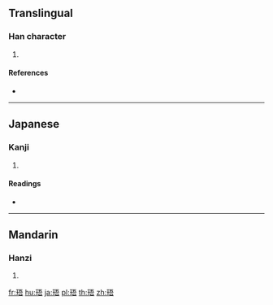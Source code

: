 ==Translingual==

===Han character===
{{Han char|rn=96|rad=玉|as=07|sn=11|four=11161|canj=MGMMR}}

# {{defn|Han|sort=玉07}}

====References====
* {{Han ref|kx=0732.110|dkj=20993|dj=1143.120|hdz=21115.030|uh=73F8|ud=29688|bh=D66C|bd=54892}}

----

==Japanese==

===Kanji===
{{ja-kanji|grade=|rs=玉07}}

# {{defn|lang=ja|sort=玉07}}

====Readings====
* {{ja-readings|on=[[ご]] (go)|kun=}}

----

==Mandarin==

===Hanzi===
{{cmn-hanzi|pin=[[wú]] ([[wu2]])|wg=wu<sup>2</sup>}}

# {{defn|lang=cmn|sort=玉07}}

[[fr:珸]]
[[hu:珸]]
[[ja:珸]]
[[pl:珸]]
[[th:珸]]
[[zh:珸]]
